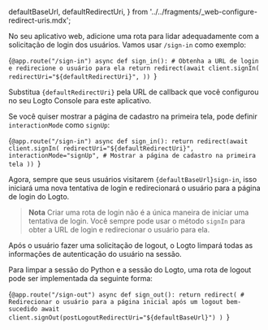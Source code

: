 
  defaultBaseUrl,
  defaultRedirectUri,
} from '../../fragments/_web-configure-redirect-uris.mdx';

No seu aplicativo web, adicione uma rota para lidar adequadamente com a solicitação de login dos usuários. Vamos usar `/sign-in` como exemplo:

<CodeBlock language="python" title="flask.py">{`@app.route("/sign-in")
async def sign_in():
    # Obtenha a URL de login e redirecione o usuário para ela
    return redirect(await client.signIn(
        redirectUri="${defaultRedirectUri}",
    ))
`}</CodeBlock>

Substitua <code>{defaultRedirectUri}</code> pela URL de callback que você configurou no seu Logto Console para este aplicativo.

Se você quiser mostrar a página de cadastro na primeira tela, pode definir `interactionMode` como `signUp`:

<CodeBlock language="python" title="flask.py">{`@app.route("/sign-in")
async def sign_in():
    return redirect(await client.signIn(
        redirectUri="${defaultRedirectUri}",
        interactionMode="signUp", # Mostrar a página de cadastro na primeira tela
    ))
`}</CodeBlock>

Agora, sempre que seus usuários visitarem <code>{defaultBaseUrl}sign-in</code>, isso iniciará uma nova tentativa de login e redirecionará o usuário para a página de login do Logto.

> **Nota**
> Criar uma rota de login não é a única maneira de iniciar uma tentativa de login. Você sempre pode usar o método `signIn` para obter a URL de login e redirecionar o usuário para ela.

Após o usuário fazer uma solicitação de logout, o Logto limpará todas as informações de autenticação do usuário na sessão.

Para limpar a sessão do Python e a sessão do Logto, uma rota de logout pode ser implementada da seguinte forma:

<CodeBlock language="python" title="flask.py">{`@app.route("/sign-out")
async def sign_out():
    return redirect(
        # Redirecionar o usuário para a página inicial após um logout bem-sucedido
        await client.signOut(postLogoutRedirectUri="${defaultBaseUrl}")
    )
`}</CodeBlock>

